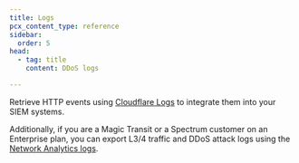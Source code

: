 ```yaml
---
title: Logs
pcx_content_type: reference
sidebar:
  order: 5
head:
  - tag: title
    content: DDoS logs

---
```



Retrieve HTTP events using [Cloudflare Logs](/logs/) to integrate them into your <GlossaryTooltip term="SIEM">SIEM systems</GlossaryTooltip>.

Additionally, if you are a Magic Transit or a Spectrum customer on an Enterprise plan, you can export L3/4 traffic and DDoS attack logs using the [Network Analytics logs](/logs/logpush/logpush-job/datasets/account/network_analytics_logs/).
